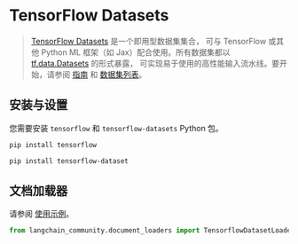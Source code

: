 # TensorFlow Datasets

>[TensorFlow Datasets](https://www.tensorflow.org/datasets) 是一个即用型数据集集合，
> 可与 TensorFlow 或其他 Python ML 框架（如 Jax）配合使用。所有数据集都以
> [tf.data.Datasets](https://www.tensorflow.org/api_docs/python/tf/data/Dataset) 的形式暴露，
> 可实现易于使用的高性能输入流水线。要开始，请参阅
> [指南](https://www.tensorflow.org/datasets/overview) 和
> [数据集列表](https://www.tensorflow.org/datasets/catalog/overview#all_datasets)。



## 安装与设置

您需要安装 `tensorflow` 和 `tensorflow-datasets` Python 包。

```bash
pip install tensorflow
```

```bash
pip install tensorflow-dataset
```


## 文档加载器

请参阅 [使用示例](/docs/integrations/document_loaders/tensorflow_datasets)。

```python
from langchain_community.document_loaders import TensorflowDatasetLoader
```
